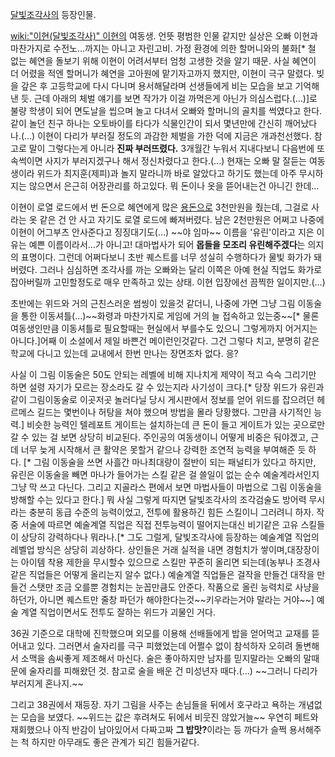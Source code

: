 [[달빛조각사]]의 등장인물.

[[wiki:"이현(달빛조각사)" 이현]]의 여동생. 언뜻 평범한 인물 같지만 실상은 오빠 이현과 마찬가지로 수전노...까지는 아니고 자린고비. 가정 환경에 의한 할머니와의 불화[* 철 없는 혜연을 돌보기 위해 이현이 어려서부터 엄청 고생한 것을 알기 때문. 사실 혜연이 더 어렸을 적엔 할머니가 혜연을 고아원에 맡기자고까지 했지만, 이현이 극구 말렸다. 빚을 갚은 후 고등학교에 다시 다니며 용서해달라며 선생들에게 비는 모습을 보고 기억해낸 듯. 근데 아래의 체벌 얘기를 보면 작가가 이걸 까먹은게 아닌가 의심스럽다.(…)]로 불량 학생이 되어 면도날을 씹으며 놀고 다녀서 오빠와 할머니의 골치를 썩였다고 한다. 같이 놀던 친구 하나는 오토바이를 타다가 식물인간이 되서 몇년만에 간신히 깨어났다나.(...) 이현이 다리가 부러질 정도의 과감한 체벌을 가한 덕에 지금은 개과천선했다. 참고로 말이 그렇다는게 아니라 '''진짜 부러뜨렸다.''' 3개월간 누워서 지내다보니 다음번에 또 속썩이면 사지가 부러지겠구나 해서 정신차렸다고 한다.(...) 현재는 오빠 말 잘듣는 여동생이라 위드가 최지훈(제피)과 놀지 말라니까 바로 알았다고 하기도 했는데 아주 무시하지는 않으면서 은근히 어장관리를 하고있다. 뭐 돈이나 옷을 뜯어내는건 아니긴 한데...

이현이 로열 로드에서 번 돈으로 혜연에게 많은 [[용돈]]으로 3천만원을 줬는데, 그걸로 사라는 옷 같은 건 안 사고 자기도 로열 로드에 빠져버렸다. 남은 2천만원은 어쩌고 나중에 이현이 어그부츠 안사준다고 징징대기도(…) ~~야 임마~~ 이름을 '유린'이라고 지은 이유는 예쁜 이름이라서...가 아니고! 대마법사가 되어 '''몹들을 모조리 유린해주겠다'''는 의지의 표명이다. 그런데 어쩌다보니 초반 퀘스트를 너무 성실히 수행하다가 물빛 화가가 돼버렸다. 그러나 심심하면 조각사를 까는 오빠와는 달리 이쪽은 아예 현실 직업도 화가로 잡아버릴까 고민할정도로 매우 만족하고 있는 상태. 이현 입장에선 끔찍한 일이지만.(…)

초반에는 위드와 거의 근친스러운 썸씽이 있을것 같더니, 나중에 가면 그냥 그림 이동술을 통한 이동셔틀(…)~~화령과 마찬가지로 게임에 거의 늘 접속하고 있는중~~[* 물론 여동생인만큼 이동셔틀로 필요할때는 현실에서 부를수도 있으니 그렇게까지 어거지는 아니다.]어째 이 소설에서 제일 바쁜건 메이런인것같다. 그건 그렇다 치고, 분명히 같은 학교에 다니고 있는데 교내에서 한번 만나는 장면조차 없다. 응?

사실 이 그림 이동술은 50도 안되는 레벨에 비해 지나치게 제약이 적고 슥슥 그리기만 하면 설령 자기가 모르는 장소라도 갈 수 있는지라 사기성이 크다.[* 당장 위드가 유린과 같이 그림이동술로 이곳저곳 놀러다닐 당시 게시판에서 정보를 얻어 위드를 잡으려던 헤르메스 길드는 몇번이나 허탕을 쳐야 했으며 방법을 몰라 당황했다. 그만큼 사기적인 능력.] 비슷한 능력인 텔레포트 게이트는 설치하는데 큰 돈이 들고 게이트가 있는 곳으로만 갈 수 있는 걸 보면 상당히 비교된다. 주인공의 여동생이니 어떻게 비중은 둬야겠고, 근데 너무 늦게 시작해서 큰 활약은 못할거 같으나 강력한 조연적 능력을 부여해준 듯 하다. [* 그림 이동술을 쓰면 사흘간 마나최대량이 절반이 되는 패널티가 있다고 하지만, 유린은 이동술을 빼면 마나가 들어가는 스킬 같은 걸 쓸일이 없는 순수 예술계라서인지 그냥 막 쓰고 다닌다. 그리고 지골라스 편에서 보면 마법사들이 마법으로 그림 이동술을 방해할 수는 있다고 한다.] 뭐 사실 그렇게 따지면 달빛조각사의 조각검술도 방어력 무시라는 충분히 동급 수준의 능력이었고, 전투에 활용하긴 힘든 스킬이니 그러려니 하자. 작중 서술에 따르면 예술계열 직업은 직접 전투능력이 떨어지는대신 비기같은 고유 스킬들이 상당히 강력하다나 뭐라나.[* 그도 그럴게, 달빛조각사에 등장하는 예술계열 직업의 레벨업 방식은 상당히 괴상하다. 상인들은 거래 실적을 내면 경험치가 쌓이며,대장장이는 아이템 착용 제한을 무시할수 있으므로 스킬만 꾸준히 올리면 되는데(농부나 조경사같은 직업들은 어떻게 올리는지 알수 없다.) 예술계열 직업들은 걸작을 만들건 대작을 만들건 스탯만 조금 오를뿐 경험치는 눈꼽만큼도 안준다. 작품으로 올린 능력치로 사냥을 하던가, 아니면 퀘스트만 줄창 파던가 해야한다는것~~키우라는거야 말라는 거야~~] 예술 계열 직업이면서도 전투도 잘하는 위드가 괴물인 거다.

36권 기준으로 대학에 진학했으며 외모를 이용해 선배들에게 밥을 얻어먹고 교재를 뜯어내고 있다. 그러면서 술자리를 극구 피했었는데 어쩔수 없이 참석하자 오히려 돌변해서 소맥을 솜씨좋게 제조해서 마신다. 술은 좋아하지만 남자를 믿지말라는 오빠의 말때문에 술자리를 피해왔던 것. 참고로 술을 배운 건 미성년자 때다.(...) ~~그러니 다리가 부러지게 혼나지.~~

그리고 38권에서 재등장. 자기 그림을 사주는 손님들을 뒤에서 호구라고 욕하는 개념없는 모습을 보였다. ~~위드는 값은 후려쳐도 뒤에서 비웃진 않았거늘~~ 우연히 페트와 재회했으나 아직 반감이 남아있어서 다짜고짜 '''그 밥맛?'''이라는 등 까다가 슬쩍 용서해주는 척 하지만 아무래도 좋은 관계가 되긴 힘들거같다.
